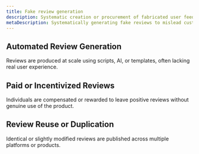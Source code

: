 ```yaml
---
title: Fake review generation
description: Systematic creation or procurement of fabricated user feedback. These reviews are designed to mislead potential customers by inflating perceived quality, satisfaction, or popularity.
metaDescription: Systematically generating fake reviews to mislead customers by inflating perceived quality, satisfaction, or popularity.
---
```


## Automated Review Generation
Reviews are produced at scale using scripts, AI, or templates, often lacking real user experience.

## Paid or Incentivized Reviews
Individuals are compensated or rewarded to leave positive reviews without genuine use of the product.

## Review Reuse or Duplication
Identical or slightly modified reviews are published across multiple platforms or products.

